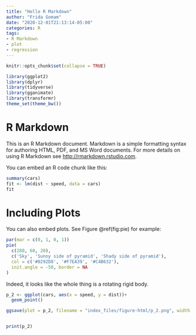 ```yaml
---
title: "Hello R Markdown"
author: "Frida Gomam"
date: "2020-12-01T21:13:14-05:00"
categories: R
tags:
- R Markdown
- plot
- regression
---
```


```r
knitr::opts_chunk$set(collapse = TRUE)
```

```r
library(ggplot2)
library(dplyr)
library(tidyverse)
library(gganimate)
library(transformr)
theme_set(theme_bw())
```


# R Markdown

This is an R Markdown document. Markdown is a simple formatting syntax for authoring HTML, PDF, and MS Word documents. For more details on using R Markdown see <http://rmarkdown.rstudio.com>.

You can embed an R code chunk like this:

```r
summary(cars)
fit <- lm(dist ~ speed, data = cars)
fit
```

# Including Plots

You can also embed plots. See Figure \@ref(fig:pie) for example:

```r
par(mar = c(0, 1, 0, 1))
pie(
  c(280, 60, 20),
  c('Sky', 'Sunny side of pyramid', 'Shady side of pyramid'),
  col = c('#0292D8', '#F7EA39', '#C4B632'),
  init.angle = -50, border = NA
)
```






Indeed, it looks like the whole thing is a rotating rigid body.

```r
p_2 <- ggplot(cars, aes(x = speed, y = dist))+
  geom_point()

ggsave(plot = p_2, filename = "index_files/figure-html/p_2.png", width = 4, height = 4)


print(p_2)

```




